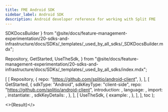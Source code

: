```yaml
---
title: FME Android SDK
sidebar_label: Android SDK
description: Android developer reference for working with Split FME
---
```



  SDKDocsBuilder
} from "@site/docs/feature-management-experimentation/20-sdks-and-infrastructure/docs/SDKs/_templates/_used_by_all_sdks/_SDKDocsBuilder.mdx";

  Repository,
  GetStarted,
  UseTheSdk,
} from "@site/docs/feature-management-experimentation/20-sdks-and-infrastructure/docs/SDKs/_templates/_used_by_all_sdks/index.mdx";




  [
    [ 
      Repository, 
      { 
        repo: "https://github.com/splitio/android-client",
      }, 
    ],
    [ 
      GetStarted, 
      {
        sdkType:       "Android",
        sdkKeyType:    "client-side",
        repo:          "https://github.com/splitio/android-client",
        introduction:  <Introduction />,
        language:      <LanguageSupport />,
        import:        <Import />,
        instantiate:   <Instantiate />,
        sdkKeyDetails: <ClientSdkKeyDetails />,
      },
    ],
    [
      UseTheSdk,
      {
        example: <GetTreatment />,
      },
    ],
  ],
  toc
);

<>{Result}</>

<DocCardList />